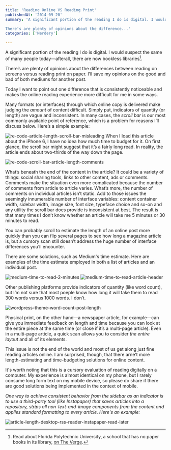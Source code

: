 ```yaml
---
title: 'Reading Online VS Reading Print'
publishedAt: '2014-09-20'
summary: 'A significant portion of the reading I do is digital. I would suspect the same of many people today—afterall, there are now bookless libraries[^1].

There’s are plenty of opinions about the difference...'
categories: ['Nerdery']

---
```


A significant portion of the reading I do is digital. I would suspect the same of many people today—afterall, there are now bookless libraries[^1].

There’s are plenty of opinions about the differences between reading on screens versus reading print on paper. I’ll save my opinions on the good and bad of both mediums for another post.

Today I want to point out one difference that is consistently noticeable and makes the online reading experience more difficult for me in some ways.

Many formats (or interfaces) through which online copy is delivered make judging the *amount* of content difficult. Simply put, indicators of quantity (or length) are vague and inconsistent. In many cases, the *scroll bar* is our most commonly available point of reference, which is a problem for reasons I’ll discuss below. Here’s a simple example:

<Image src="/images/blog/reading-online-vs-reading-print/b2e15-re-code-article-length-scroll-bar-misleading.png" alt="re-code-article-length-scroll-bar-misleading" width={800} height={600} /> When I load this article about the iPhone 6, I have no idea how much time to budget for it. On first glance, the scroll bar might suggest that it’s a fairly long read. In reality, the article ends about two-thirds of the way down the page.

<Image src="/images/blog/reading-online-vs-reading-print/96c84-re-code-scroll-bar-article-length-comments.png" alt="re-code-scroll-bar-article-length-comments" width={800} height={600} />

What’s beneath the end of the content in the article? It could be a variety of things: social sharing tools, links to other content, ads or comments. Comments make the situation even more complicated because the number of comments from article to article varies. What’s more, the number of comments on individual articles isn’t static. Add to those issues the seemingly innumerable number of interface variables: content container width, sidebar width, image size, font size, typeface choice and so-on and any utility the scroll bar does provide is inconsistent at best. The result is that many times I don’t know whether an article will take me 5 minutes or 30 minutes to read.

You can probably scroll to estimate the length of an online post more quickly than you can flip several pages to see how long a magazine article is, but a cursory scan still doesn’t address the huge number of interface differences you’ll encounter.

There are some solutions, such as Medium's time estimate. Here are examples of the time estimate employed in both a list of articles and an individual post.

<Image src="/images/blog/reading-online-vs-reading-print/ec1fd-medium-time-to-read-2-minutes.png" alt="medium-time-to-read-2-minutes" width={800} height={600} />

<Image src="/images/blog/reading-online-vs-reading-print/03f92-medium-time-to-read-article-header.png" alt="medium-time-to-read-article-header" width={800} height={600} />

Other publishing platforms provide indicators of quantity (like word count), but I’m not sure that most poeple know how long it will take them to read 300 words versus 1000 words. I don’t.

<Image src="/images/blog/reading-online-vs-reading-print/f535d-wordpress-theme-word-count-post-length.png" alt="wordpress-theme-word-count-post-length" width={800} height={600} />

Physical print, on the other hand—a newspaper article, for example—can give you immediate feedback on length and time because you can look at the entire piece at the same time (or close if it’s a multi-page article). Even in a multi-page article, a quick scan allows you to consider *the entire layout* and all of its elements.

This issue is not the end of the world and most of us get along just fine reading articles online. I am surprised, though, that there arne’t more length-estimating and time-budgeting solutions for online content.

It's worth noting that this is a cursory evaluation of reading digitally on a computer. My experience is almost identical on my phone, but I rarely consume long form text on my mobile device, so please do share if there are good solutions being implemented in the context of mobile.

*One way to achieve consistent behavior from the sidebar as an indicator is to use a third-party tool (like Instapaper) that saves articles into a repository, strips all non-text-and-image components from the content and applies standard formatting to every article. Here's an example:* 

<Image src="/images/blog/reading-online-vs-reading-print/c3881-article-length-desktop-rss-reader-instapaper-read-later.png" alt="article-length-desktop-rss-reader-instapaper-read-later" width={800} height={600} />

[^1]: Read about Florida Polytechnic University, a school that has no paper books in its library, [on The Verge](http://www.theverge.com/2014/8/31/6090397/this-universitys-library-doesnt-have-a-single-paper-book).
